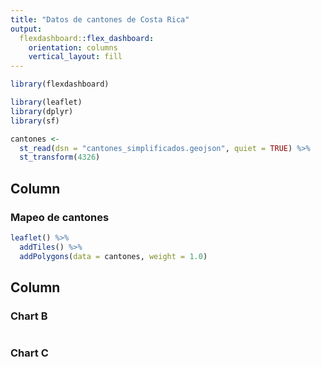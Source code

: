 ---
title: "Datos de cantones de Costa Rica"
output: 
  flexdashboard::flex_dashboard:
    orientation: columns
    vertical_layout: fill
---

```{r setup, include=FALSE}
library(flexdashboard)
```


```{r paquetes, message=FALSE, warning=FALSE}
library(leaflet)
library(dplyr)
library(sf)
```


```{r lectura_de_datos}
cantones <- 
  st_read(dsn = "cantones_simplificados.geojson", quiet = TRUE) %>%
  st_transform(4326)
```

Column {data-width=650}
-----------------------------------------------------------------------

### Mapeo de cantones

```{r mapa}
leaflet() %>%
  addTiles() %>%
  addPolygons(data = cantones, weight = 1.0)
```

Column {data-width=350}
-----------------------------------------------------------------------

### Chart B

```{r}

```

### Chart C

```{r}

```

